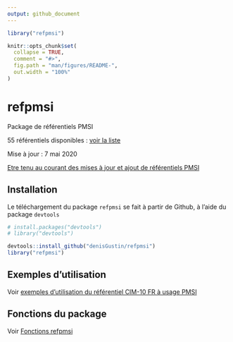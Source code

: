 ```yaml
---
output: github_document
---
```


```r
library("refpmsi")

```

<!-- README.md is generated from README.Rmd. Please edit that file -->

```r
knitr::opts_chunk$set(
  collapse = TRUE,
  comment = "#>",
  fig.path = "man/figures/README-",
  out.width = "100%"
)
```
# refpmsi

Package de référentiels PMSI  

55 référentiels disponibles : [voir la liste](https://github.com/denisGustin/refpmsi/docs/articles/liste_ref.html)  

Mise à jour : 7 mai 2020  

[Etre tenu au courant des mises à jour et ajout de référentiels PMSI](http://www.lespmsi.com/r-et-pmsi/)

## Installation

Le téléchargement du package `refpmsi` se fait à partir de Github, à l'aide du package `devtools`

```r
# install.packages("devtools")
# library("devtools")

devtools::install_github("denisGustin/refpmsi")
library("refpmsi")
```

## Exemples d'utilisation  

Voir [exemples d'utilisation du référentiel CIM-10 FR à usage PMSI](https://github.com/denisGustin/refpmsi/docs/articles/cim.html)

## Fonctions du package  

Voir [Fonctions refpmsi](https://github.com/denisGustin/refpmsi/docs/articles/fonctions_refpmsi.html)
